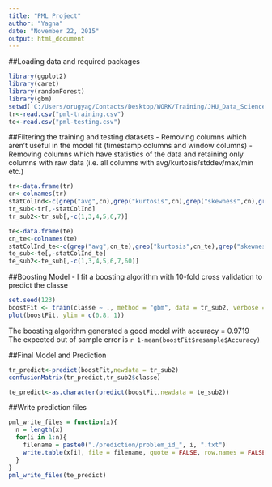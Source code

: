 ```yaml
---
title: "PML Project"
author: "Yagna"
date: "November 22, 2015"
output: html_document
---
```


##Loading data and required packages
```r
library(ggplot2)
library(caret)
library(randomForest)
library(gbm)
setwd('C:/Users/orugyag/Contacts/Desktop/WORK/Training/JHU_Data_Science_Specialization/Practical Machine Learning')
tr<-read.csv("pml-training.csv")
te<-read.csv("pml-testing.csv")
```

##Filtering the training and testing datasets
- Removing columns which aren't useful in the model fit (timestamp columns and window columns)
- Removing columns which have statistics of the data and retaining only columns with raw data (i.e. all columns with   avg/kurtosis/stddev/max/min etc.)

```r
tr<-data.frame(tr)
cn<-colnames(tr)
statColInd<-c(grep("avg",cn),grep("kurtosis",cn),grep("skewness",cn),grep("max",cn),grep("min",cn),grep("amplitude",cn),grep("var",cn),grep("stddev",cn))
tr_sub<-tr[,-statColInd]
tr_sub2<-tr_sub[,-c(1,3,4,5,6,7)]
```

```r
te<-data.frame(te)
cn_te<-colnames(te)
statColInd_te<-c(grep("avg",cn_te),grep("kurtosis",cn_te),grep("skewness",cn_te),grep("max",cn_te),grep("min",cn_te),grep("amplitude",cn_te),grep("var",cn_te),grep("stddev",cn_te))
te_sub<-te[,-statColInd_te]
te_sub2<-te_sub[,-c(1,3,4,5,6,7,60)]
```

##Boosting Model
- I fit a boosting algorithm with 10-fold cross validation to predict the classe

```r
set.seed(123)
boostFit <- train(classe ~ ., method = "gbm", data = tr_sub2, verbose = F, trControl = trainControl(method = "cv", number = 10))
plot(boostFit, ylim = c(0.8, 1))
```

The boosting algorithm generated a good model with accuracy = 0.9719
The expected out of sample error is `r 1-mean(boostFit$resample$Accuracy)`

##Final Model and Prediction

```r
tr_predict<-predict(boostFit,newdata = tr_sub2)
confusionMatrix(tr_predict,tr_sub2$classe)

te_predict<-as.character(predict(boostFit,newdata = te_sub2))
```

##Write prediction files

```r
pml_write_files = function(x){
  n = length(x)
  for(i in 1:n){
    filename = paste0("./prediction/problem_id_", i, ".txt")
    write.table(x[i], file = filename, quote = FALSE, row.names = FALSE, col.names = FALSE)
  }
}
pml_write_files(te_predict)
```